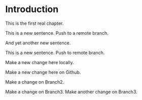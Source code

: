 # Introduction

This is the first real chapter.


This is a new sentence. Push to a remote branch.

And yet another new sentence.

This is a new sentence. Push to remote branch.


Make a new change here locally.

Make a new change here on Github.

Make a change on Branch2.

Make a change on Branch3. Make another change on Branch3.

